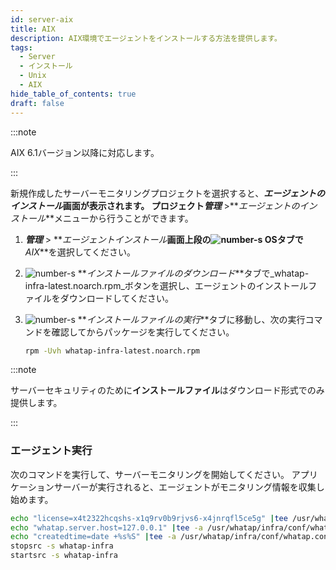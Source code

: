 ```yaml
---
id: server-aix
title: AIX
description: AIX環境でエージェントをインストールする方法を提供します。
tags:
  - Server
  - インストール
  - Unix
  - AIX
hide_table_of_contents: true
draft: false
---
```


:::note 

AIX 6.1バージョン以降に対応します。

:::

新規作成したサーバーモニタリングプロジェクトを選択すると、**_エージェントのインストール_**画面が表示されます。 プロジェクト**_管理_** >**_エージェントのインストール_**メニューから行うことができます。

<ImgLang img='server-install-unx-aix.png' desc='サーバーモニタリング AIX'/>

1. **_管理_** > **_エージェントインストール_**画面上段の![number-s](/img/number-01.png) OSタブで**_AIX_**を選択してください。 

2. ![number-s](/img/number-02.png) **_インストールファイルのダウンロード_**タブで_whatap-infra-latest.noarch.rpm_ボタンを選択し、エージェントのインストールファイルをダウンロードしてください。

3. ![number-s](/img/number-03.png) **_インストールファイルの実行_**タブに移動し、次の実行コマンドを確認してからパッケージを実行してください。

   ```bash
   rpm -Uvh whatap-infra-latest.noarch.rpm
   ```

:::note 

サーバーセキュリティのために**インストールファイル**はダウンロード形式でのみ提供します。

:::

### エージェント実行

次のコマンドを実行して、サーバーモニタリングを開始してください。 アプリケーションサーバーが実行されると、エージェントがモニタリング情報を収集し始めます。 

```bash
echo "license=x4t2322hcqshs-x1q9rv0b9rjvs6-x4jnrqfl5ce5g" |tee /usr/whatap/infra/conf/whatap.conf
echo "whatap.server.host=127.0.0.1" |tee -a /usr/whatap/infra/conf/whatap.conf
echo "createdtime=date +%s%S" |tee -a /usr/whatap/infra/conf/whatap.conf
stopsrc -s whatap-infra
startsrc -s whatap-infra
```
